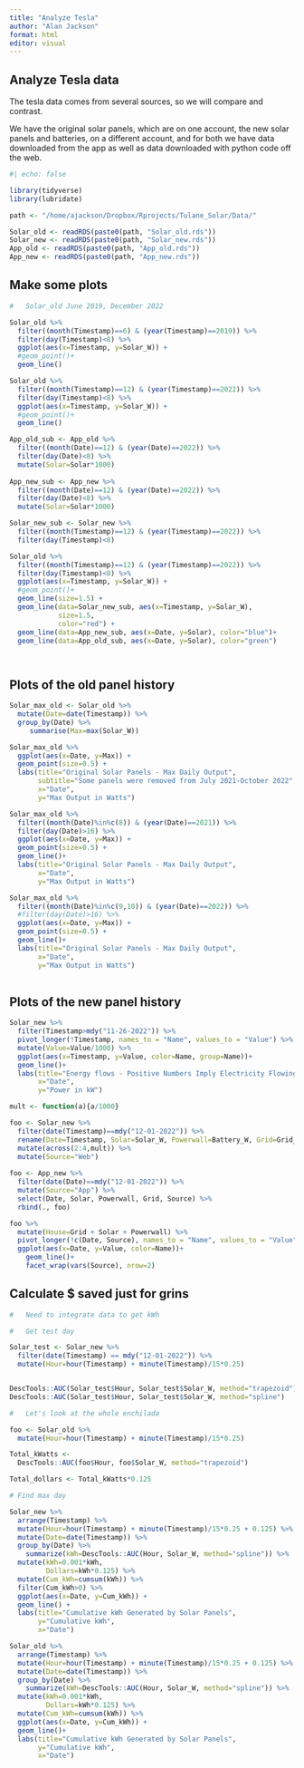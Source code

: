 ```yaml
---
title: "Analyze Tesla"
author: "Alan Jackson"
format: html
editor: visual
---
```


## Analyze Tesla data

The tesla data comes from several sources, so we will compare and contrast.

We have the original solar panels, which are on one account, the new solar
panels and batteries, on a different account, and for both we have data
downloaded from the app as well as data downloaded with python code off
the web.

```r
#| echo: false

library(tidyverse)
library(lubridate)

path <- "/home/ajackson/Dropbox/Rprojects/Tulane_Solar/Data/"

Solar_old <- readRDS(paste0(path, "Solar_old.rds"))
Solar_new <- readRDS(paste0(path, "Solar_new.rds"))
App_old <- readRDS(paste0(path, "App_old.rds"))
App_new <- readRDS(paste0(path, "App_new.rds"))

```

##        Make some plots

```r

#   Solar_old June 2019, December 2022

Solar_old %>% 
  filter((month(Timestamp)==6) & (year(Timestamp)==2019)) %>% 
  filter(day(Timestamp)<8) %>% 
  ggplot(aes(x=Timestamp, y=Solar_W)) +
  #geom_point()+
  geom_line()

Solar_old %>% 
  filter((month(Timestamp)==12) & (year(Timestamp)==2022)) %>% 
  filter(day(Timestamp)<8) %>% 
  ggplot(aes(x=Timestamp, y=Solar_W)) +
  #geom_point()+
  geom_line()

App_old_sub <- App_old %>%
  filter((month(Date)==12) & (year(Date)==2022)) %>%
  filter(day(Date)<8) %>%
  mutate(Solar=Solar*1000)
  
App_new_sub <- App_new %>% 
  filter((month(Date)==12) & (year(Date)==2022)) %>% 
  filter(day(Date)<8) %>% 
  mutate(Solar=Solar*1000)

Solar_new_sub <- Solar_new %>% 
  filter((month(Timestamp)==12) & (year(Timestamp)==2022)) %>% 
  filter(day(Timestamp)<8)  

Solar_old %>% 
  filter((month(Timestamp)==12) & (year(Timestamp)==2022)) %>% 
  filter(day(Timestamp)<8) %>% 
  ggplot(aes(x=Timestamp, y=Solar_W)) +
  #geom_point()+
  geom_line(size=1.5) +
  geom_line(data=Solar_new_sub, aes(x=Timestamp, y=Solar_W), 
            size=1.5,
            color="red") +
  geom_line(data=App_new_sub, aes(x=Date, y=Solar), color="blue")+
  geom_line(data=App_old_sub, aes(x=Date, y=Solar), color="green")




```

## Plots of the old panel history

```r

Solar_max_old <- Solar_old %>% 
  mutate(Date=date(Timestamp)) %>% 
  group_by(Date) %>% 
     summarise(Max=max(Solar_W))

Solar_max_old %>% 
  ggplot(aes(x=Date, y=Max)) + 
  geom_point(size=0.5) +
  labs(title="Original Solar Panels - Max Daily Output",
       subtitle="Some panels were removed from July 2021-October 2022",
       x="Date",
       y="Max Output in Watts")

Solar_max_old %>% 
  filter((month(Date)%in%c(8)) & (year(Date)==2021)) %>% 
  filter(day(Date)>16) %>%   
  ggplot(aes(x=Date, y=Max)) + 
  geom_point(size=0.5) +
  geom_line()+
  labs(title="Original Solar Panels - Max Daily Output",
       x="Date",
       y="Max Output in Watts")

Solar_max_old %>% 
  filter((month(Date)%in%c(9,10)) & (year(Date)==2022)) %>% 
  #filter(day(Date)>16) %>%   
  ggplot(aes(x=Date, y=Max)) + 
  geom_point(size=0.5) +
  geom_line()+
  labs(title="Original Solar Panels - Max Daily Output",
       x="Date",
       y="Max Output in Watts")
  

```

## Plots of the new panel history

```r

Solar_new %>% 
  filter(Timestamp>mdy("11-26-2022")) %>% 
  pivot_longer(!Timestamp, names_to = "Name", values_to = "Value") %>% 
  mutate(Value=Value/1000) %>% 
  ggplot(aes(x=Timestamp, y=Value, color=Name, group=Name))+
  geom_line()+
  labs(title="Energy flows - Positive Numbers Imply Electricity Flowing From",
       x="Date",
       y="Power in kW")

mult <- function(a){a/1000}

foo <- Solar_new %>% 
  filter(date(Timestamp)==mdy("12-01-2022")) %>% 
  rename(Date=Timestamp, Solar=Solar_W, Powerwall=Battery_W, Grid=Grid_W) %>% 
  mutate(across(2:4,mult)) %>% 
  mutate(Source="Web")
  
foo <- App_new %>% 
  filter(date(Date)==mdy("12-01-2022")) %>% 
  mutate(Source="App") %>% 
  select(Date, Solar, Powerwall, Grid, Source) %>% 
  rbind(., foo)

foo %>% 
  mutate(House=Grid + Solar + Powerwall) %>% 
  pivot_longer(!c(Date, Source), names_to = "Name", values_to = "Value") %>% 
  ggplot(aes(x=Date, y=Value, color=Name))+
    geom_line()+
    facet_wrap(vars(Source), nrow=2)


```

##        Calculate $ saved just for grins

```r

#   Need to integrate data to get kWh

#   Get test day

Solar_test <- Solar_new %>% 
  filter(date(Timestamp) == mdy("12-01-2022")) %>% 
  mutate(Hour=hour(Timestamp) + minute(Timestamp)/15*0.25)


DescTools::AUC(Solar_test$Hour, Solar_test$Solar_W, method="trapezoid")
DescTools::AUC(Solar_test$Hour, Solar_test$Solar_W, method="spline")

#   Let's look at the whole enchilada

foo <- Solar_old %>% 
  mutate(Hour=hour(Timestamp) + minute(Timestamp)/15*0.25)

Total_kWatts <- 
  DescTools::AUC(foo$Hour, foo$Solar_W, method="trapezoid")

Total_dollars <- Total_kWatts*0.125

# Find max day

Solar_new %>% 
  arrange(Timestamp) %>% 
  mutate(Hour=hour(Timestamp) + minute(Timestamp)/15*0.25 + 0.125) %>% 
  mutate(Date=date(Timestamp)) %>% 
  group_by(Date) %>% 
    summarize(kWh=DescTools::AUC(Hour, Solar_W, method="spline")) %>% 
  mutate(kWh=0.001*kWh,
         Dollars=kWh*0.125) %>% 
  mutate(Cum_kWh=cumsum(kWh)) %>% 
  filter(Cum_kWh>0) %>% 
  ggplot(aes(x=Date, y=Cum_kWh)) +
  geom_line() +
  labs(title="Cumulative kWh Generated by Solar Panels",
       y="Cumulative kWh",
       x="Date")

Solar_old %>% 
  arrange(Timestamp) %>% 
  mutate(Hour=hour(Timestamp) + minute(Timestamp)/15*0.25 + 0.125) %>% 
  mutate(Date=date(Timestamp)) %>% 
  group_by(Date) %>% 
    summarize(kWh=DescTools::AUC(Hour, Solar_W, method="spline")) %>% 
  mutate(kWh=0.001*kWh,
         Dollars=kWh*0.125) %>% 
  mutate(Cum_kWh=cumsum(kWh)) %>% 
  ggplot(aes(x=Date, y=Cum_kWh)) +
  geom_line()+
  labs(title="Cumulative kWh Generated by Solar Panels",
       y="Cumulative kWh",
       x="Date")


```








